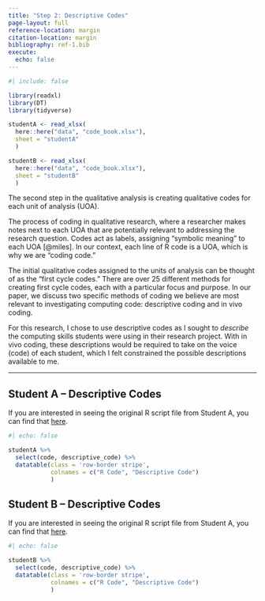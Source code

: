 ```yaml
---
title: "Step 2: Descriptive Codes"
page-layout: full
reference-location: margin
citation-location: margin
bibliography: ref-1.bib
execute: 
  echo: false
---
```


```r
#| include: false

library(readxl)
library(DT)
library(tidyverse)

studentA <- read_xlsx(
  here::here("data", "code_book.xlsx"), 
  sheet = "studentA"
  )

studentB <- read_xlsx(
  here::here("data", "code_book.xlsx"), 
  sheet = "studentB"
  )
```

The second step in the qualitative analysis is creating qualitative codes for each unit of analysis (UOA).

The process of coding in qualitative research, where a researcher makes notes next to each UOA that are potentially relevant to addressing the research question. Codes act as labels, assigning "symbolic meaning" to each UOA [@miles]. In our context, each line of R code is a UOA, which is why we are "coding code."

The initial qualitative codes assigned to the units of analysis can be thought of as the "first cycle codes." There are over 25 different methods for creating first cycle codes, each with a particular focus and purpose. In our paper, we discuss two specific methods of coding we believe are most relevant to investigating computing code: descriptive coding and in vivo coding.

For this research, I chose to use descriptive codes as I sought to *describe* the computing skills students were using in their research project. With in vivo coding, these descriptions would be required to take on the voice (code) of each student, which I felt constrained the possible descriptions available to me.

----

## Student A -- Descriptive Codes

If you are interested in seeing the original R script file from Student A, 
you can find that [here](data/student_code.pdf). 

```r
#| echo: false

studentA %>% 
  select(code, descriptive_code) %>% 
  datatable(class = 'row-border stripe', 
            colnames = c("R Code", "Descriptive Code")
            )


```


## Student B -- Descriptive Codes

If you are interested in seeing the original R script file from Student A, 
you can find that [here](data/student_code.pdf). 


```r
#| echo: false

studentB %>% 
  select(code, descriptive_code) %>% 
  datatable(class = 'row-border stripe', 
            colnames = c("R Code", "Descriptive Code")
            )


```
